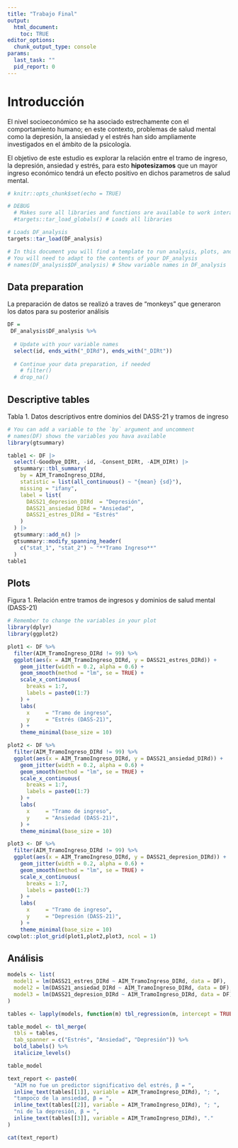 ```yaml
---
title: "Trabajo Final"
output: 
  html_document: 
    toc: TRUE
editor_options: 
  chunk_output_type: console
params:
  last_task: ""
  pid_report: 0
---
```


# Introducción 

El nivel socioeconómico se ha asociado estrechamente con el comportamiento humano; en este contexto, problemas de salud mental como la depresión, la ansiedad y el estrés han sido ampliamente investigados en el ámbito de la psicología.

El objetivo de este estudio es explorar la relación entre el tramo de ingreso, la depresión, ansiedad y estrés, para esto **hipotesizamos** que un mayor ingreso económico tendrá un efecto positivo en dichos parametros de salud mental.

```r

# knitr::opts_chunk$set(echo = TRUE)

# DEBUG
  # Makes sure all libraries and functions are available to work interactivelly
  #targets::tar_load_globals() # Loads all libraries

# Loads DF_analysis
targets::tar_load(DF_analysis)

# In this document you will find a template to run analysis, plots, and tables
# You will need to adapt to the contents of your DF_analysis
# names(DF_analysis$DF_analysis) # Show variable names in DF_analysis

```

## Data preparation

La preparación de datos se realizó a traves de "monkeys" que generaron los datos para su posterior análisis

```r

DF =
 DF_analysis$DF_analysis %>% 
  
  # Update with your variable names
  select(id, ends_with("_DIRd"), ends_with("_DIRt"))
  
  # Continue your data preparation, if needed
    # filter()
  # drop_na()


```

## Descriptive tables

Tabla 1. Datos descriptivos entre dominios del DASS-21 y tramos de ingreso

```r

# You can add a variable to the `by` argument and uncomment
# names(DF) shows the variables you hava available
library(gtsummary)

table1 <- DF |>
  select(-Goodbye_DIRt, -id, -Consent_DIRt, -AIM_DIRt) |>
  gtsummary::tbl_summary(
    by = AIM_TramoIngreso_DIRd,
    statistic = list(all_continuous() ~ "{mean} {sd}"),
    missing = "ifany",
    label = list(
      DASS21_depresion_DIRd	 = "Depresión",
      DASS21_ansiedad_DIRd = "Ansiedad", 
      DASS21_estres_DIRd = "Estrés"
    )
  ) |>
  gtsummary::add_n() |>
  gtsummary::modify_spanning_header(
    c("stat_1", "stat_2") ~ "**Tramo Ingreso**"
  )
table1

```

## Plots

Figura 1. Relación entre tramos de ingresos y dominios de salud mental (DASS-21)

```r

# Remember to change the variables in your plot
library(dplyr)
library(ggplot2)

plot1 <- DF %>%
  filter(AIM_TramoIngreso_DIRd != 99) %>%
  ggplot(aes(x = AIM_TramoIngreso_DIRd, y = DASS21_estres_DIRd)) +
    geom_jitter(width = 0.2, alpha = 0.6) +
    geom_smooth(method = "lm", se = TRUE) +
    scale_x_continuous(
      breaks = 1:7,
      labels = paste0(1:7)
    ) +
    labs(
      x     = "Tramo de ingreso",
      y     = "Estrés (DASS-21)",
    ) +
    theme_minimal(base_size = 10)

plot2 <- DF %>%
  filter(AIM_TramoIngreso_DIRd != 99) %>%
  ggplot(aes(x = AIM_TramoIngreso_DIRd, y = DASS21_ansiedad_DIRd)) +
    geom_jitter(width = 0.2, alpha = 0.6) +
    geom_smooth(method = "lm", se = TRUE) +
    scale_x_continuous(
      breaks = 1:7,
      labels = paste0(1:7)
    ) +
    labs(
      x     = "Tramo de ingreso",
      y     = "Ansiedad (DASS-21)",
    ) +
    theme_minimal(base_size = 10)

plot3 <- DF %>%
  filter(AIM_TramoIngreso_DIRd != 99) %>%
  ggplot(aes(x = AIM_TramoIngreso_DIRd, y = DASS21_depresion_DIRd)) +
    geom_jitter(width = 0.2, alpha = 0.6) +
    geom_smooth(method = "lm", se = TRUE) +
    scale_x_continuous(
      breaks = 1:7,
      labels = paste0(1:7)
    ) +
    labs(
      x     = "Tramo de ingreso",
      y     = "Depresión (DASS-21)",
    ) +
    theme_minimal(base_size = 10)
cowplot::plot_grid(plot1,plot2,plot3, ncol = 1)
```

## Análisis

```r

models <- list(
  model1 = lm(DASS21_estres_DIRd ~ AIM_TramoIngreso_DIRd, data = DF),
  model2 = lm(DASS21_ansiedad_DIRd ~ AIM_TramoIngreso_DIRd, data = DF),
  model3 = lm(DASS21_depresion_DIRd ~ AIM_TramoIngreso_DIRd, data = DF)
)

tables <- lapply(models, function(m) tbl_regression(m, intercept = TRUE))

table_model <- tbl_merge(
  tbls = tables,
  tab_spanner = c("Estrés", "Ansiedad", "Depresión")) %>%
  bold_labels() %>%
  italicize_levels()

table_model

text_report <- paste0(
  "AIM no fue un predictor significativo del estrés, β = ", 
  inline_text(tables[[1]], variable = AIM_TramoIngreso_DIRd), "; ",
  "tampoco de la ansiedad, β = ", 
  inline_text(tables[[2]], variable = AIM_TramoIngreso_DIRd), "; ",
  "ni de la depresión, β = ", 
  inline_text(tables[[3]], variable = AIM_TramoIngreso_DIRd), "."
)

cat(text_report)

```

